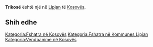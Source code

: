 {{Fshat në 
 | Emri                = Trikosë
 | EmriAlt                = 
 | NAME_SHORT_FORM=      
 | NAME_GENERIC=      
 | NAME_SORT_NAME_RO=      TRIKOSE
 | FULL_NAME_RO = Trikosë
 | FULL_NAME_ND_RO=Trikose
 | SORT_NAME_RG=TRIKOSE
 | FULL_NAME_RG=Trikosë
 | FULL_NAME_ND_RG=Trikose
 | SRP_NAME_SHORT_FORM=      
 | SRP_NAME_GENERIC=      
 | SRP_NAME_SORT_NAME_RO=      
 | SRP_FULL_NAME_RO = 
 | SRP_FULL_NAME_ND_RO=
 | SRP_SORT_NAME_RG=
 | SRP_FULL_NAME_RG=
 | SRP_FULL_NAME_ND_RG=
 | Emri (Rasa dhanore) = 
 | Figura              = 
 | Shteti              = Kosovo
 | Komuna              = Lipjan
 | Kodi postar         = 
 | Sipërfaqja          = 

 | Popullsia           = 

 | Regj. i popullsisë  = 
 | Dend. e popullsisë  = 
 | Faqja zyrtare       = 
 <!--- Koordinatat ----> 
 | Gjerësia            = 43.096389
 | Gjatësia            = 20.831389
 | Lartësia            = 
}}
'''Trikosë''' është një [[]] në [[Lipjan]] të [[Kosovës]].

<!-- == Gjeografia == -->
<!-- == Historia == -->
<!-- == Demografia == -->
== Shih edhe ==
{{Komuna Lipjan}}
{{Kosovo-Administrata-Cung}}

[[Kategoria:Fshatra në Kosovës]]
[[Kategoria:Fshatra në Kommunes Lipjan]]
[[Kategoria:Vendbanime në Kosovës]]